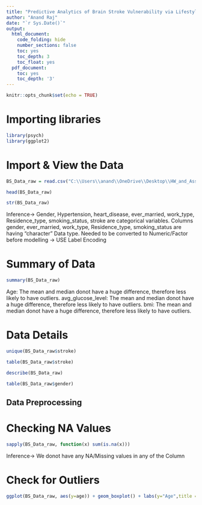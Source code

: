 ```yaml
---
title: "Predictive Analytics of Brain Stroke Vulnerability via Lifestyle and Health Factors Analysis"
author: "Anand Raj"
date: "`r Sys.Date()`"
output:
  html_document:
    code_folding: hide
    number_sections: false
    toc: yes
    toc_depth: 3
    toc_float: yes
  pdf_document:
    toc: yes
    toc_depth: '3'
---
```


```r
knitr::opts_chunk$set(echo = TRUE)
```
# Importing libraries

```r
library(psych)
library(ggplot2)
```

# Import & View the Data

```r
BS_Data_raw = read.csv("C:\\Users\\anand\\OneDrive\\Desktop\\HW_and_Assignments_MS_DS\\Introduction_to_Data_Science\\Project_1_EDA\\full_data.csv")

head(BS_Data_raw)

str(BS_Data_raw)
```

Inference-> Gender, Hypertension, heart_disease, ever_married, work_type, Residence_type, smoking_status, stroke are categorical variables.
Columns gender, ever_married, work_type, Residence_type, smoking_status are having "character" Data type.
Needed to be converted to Numeric/Factor before modelling -> USE Label Encoding

# Summary of Data

```r
summary(BS_Data_raw)
```

Age: The mean and median donot have a huge difference, therefore less likely to have outliers.
avg_glucose_level: The mean and median donot have a huge difference, therefore less likely to have outliers.
bmi: The mean and median donot have a huge difference, therefore less likely to have outliers.

# Data Details

```r
unique(BS_Data_raw$stroke)

table(BS_Data_raw$stroke)

describe(BS_Data_raw)

table(BS_Data_raw$gender)
```

## Data Preprocessing
# Checking NA Values
```r
sapply(BS_Data_raw, function(x) sum(is.na(x)))
```

Inference-> We donot have any NA/Missing values in any of the Column

# Check for Outliers
```r
ggplot(BS_Data_raw, aes(y=age)) + geom_boxplot() + labs(y="Age",title = "Age Boxplot")
```